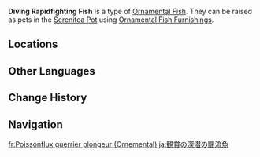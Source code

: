 {{About|the [[furnishing]]|the fish|Diving Rapidfighting Fish}}
{{Furnishing Infobox
|title          = Diving Rapidfighting Fish
|id             = 379040
|image          = Item Ornamental Diving Rapidfighting Fish.png
|category       = Ornamental Fish
|quality        = 4
|adeptal_energy = 
|load           = 
|description    = A valuable Ornamental Fish that may be kept as a pet in the [[Pool of Sapphire Grace]] and [[Shaded Clarity]].<br>{{Item Description|Diving Rapidfighting Fish}}
}}
'''Diving Rapidfighting Fish''' is a type of [[Ornamental Fish]]. They can be raised as pets in the [[Serenitea Pot]] using [[Ornamental Fish Furnishings]].

==Locations==
{{Transclude|Diving Rapidfighting Fish|Locations}}

==Other Languages==
{{Other Languages|Transclude=Diving Rapidfighting Fish}}

==Change History==
{{Change History|5.2}}

==Navigation==
{{Furnishing Navbox/Subsystems|fish pond}}

[[fr:Poissonflux guerrier plongeur (Ornemental)]]
[[ja:観賞の深潜の闘流魚]]